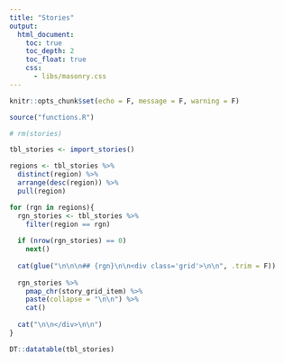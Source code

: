 ```yaml
---
title: "Stories"
output:
  html_document:
    toc: true
    toc_depth: 2
    toc_float: true
    css: 
      - libs/masonry.css
---
```


```r
knitr::opts_chunk$set(echo = F, message = F, warning = F)
```

<script src="https://unpkg.com/masonry-layout@4/dist/masonry.pkgd.min.js"></script>
<script src="https://unpkg.com/imagesloaded@4/imagesloaded.pkgd.min.js"></script>

```r
source("functions.R")

# rm(stories)

tbl_stories <- import_stories()

regions <- tbl_stories %>% 
  distinct(region) %>% 
  arrange(desc(region)) %>% 
  pull(region)

for (rgn in regions){
  rgn_stories <- tbl_stories %>% 
    filter(region == rgn)
  
  if (nrow(rgn_stories) == 0) 
    next()
  
  cat(glue("\n\n\n## {rgn}\n\n<div class='grid'>\n\n", .trim = F))
  
  rgn_stories %>% 
    pmap_chr(story_grid_item) %>% 
    paste(collapse = "\n\n") %>% 
    cat()
  
  cat("\n\n</div>\n\n")
}
```

<!--
# OLD ways of loading that stacked images over one another
<script>
$('.grid').masonry({
  // options
  itemSelector: '.grid-item',
  columnWidth: 200
});
</script>

<script>
$('.grid').each(function( idx ) {
  $( this ).masonry({
    // options
    itemSelector: '.grid-item',
    columnWidth: 200 
    // position: 'static'
  });
});
</script>
-->

<script>
var $container = $('.grid');
$container.imagesLoaded( function () {
  $container.masonry({
    columnWidth: 200,
    itemSelector: '.grid-item'
  });   
});  
</script>

```r
DT::datatable(tbl_stories)
```

<!--
- Overall
  - How loud is my sanctuary?
  - COVID-19 signals/impacts
- East Coast
  - Baleen whale & dolphin regional presence
  - COVID-19 signals/impacts
- Pacific Islands
  - Humpback whale-song occurrence
  - Human-made sound occurence
- West Coast
  - Ships & whales in OCNMS
  - Seal bombs in Monterey
-->